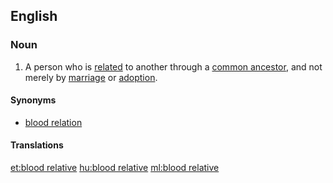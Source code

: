 ==English==

===Noun===
{{en-noun|head=[[blood]] [[relative]]}}
# A person who is [[related]] to another through a [[common ancestor]], and not merely by [[marriage]] or [[adoption]].

====Synonyms====
* [[blood relation]]

====Translations====
{{trans-see|blood relation}}

[[et:blood relative]]
[[hu:blood relative]]
[[ml:blood relative]]